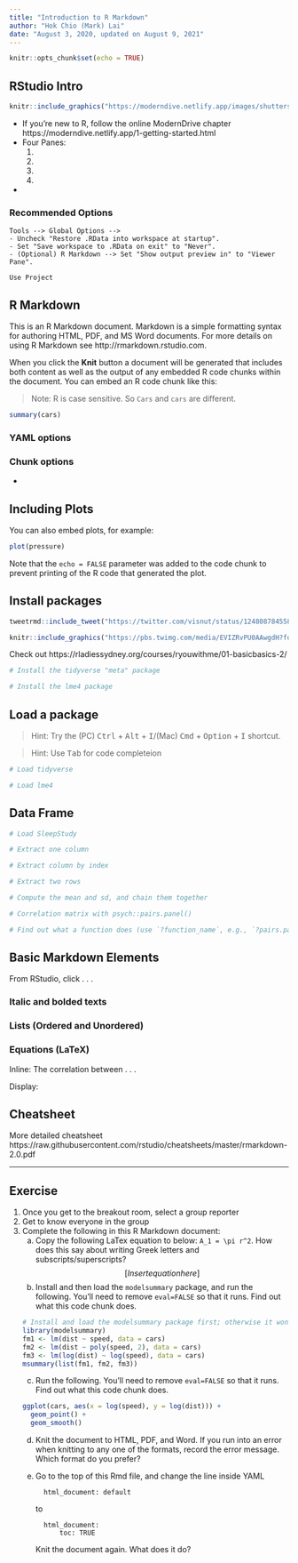 ```yaml
---
title: "Introduction to R Markdown"
author: "Hok Chio (Mark) Lai"
date: "August 3, 2020, updated on August 9, 2021"
---
```


```r
knitr::opts_chunk$set(echo = TRUE)
```

## RStudio Intro

```r
knitr::include_graphics("https://moderndive.netlify.app/images/shutterstock/R_vs_RStudio_1.png")
```


<!-- ![](https://moderndive.netlify.app/images/shutterstock/R_vs_RStudio_1.png) -->

- If you're new to R, follow the online ModernDrive chapter https://moderndive.netlify.app/1-getting-started.html
- Four Panes:
    1.  
    2. 
    3. 
    4. 
- 

### Recommended Options

```
Tools --> Global Options --> 
- Uncheck "Restore .RData into workspace at startup".
- Set "Save workspace to .RData on exit" to "Never".  
- (Optional) R Markdown --> Set "Show output preview in" to "Viewer Pane".

Use Project
```

## R Markdown

This is an R Markdown document. Markdown is a simple formatting syntax for authoring HTML, PDF, and MS Word documents. For more details on using R Markdown see http://rmarkdown.rstudio.com.

When you click the **Knit** button a document will be generated that includes both content as well as the output of any embedded R code chunks within the document. You can embed an R code chunk like this:

> Note: R is case sensitive. So `Cars` and `cars` are different. 

```r
summary(cars)
```

### YAML options

### Chunk options

- 

## Including Plots

You can also embed plots, for example:

```r
plot(pressure)
```

Note that the `echo = FALSE` parameter was added to the code chunk to prevent printing of the R code that generated the plot.

## Install packages

```r
tweetrmd::include_tweet("https://twitter.com/visnut/status/1248087845589274624")
```

```r
knitr::include_graphics("https://pbs.twimg.com/media/EVIZRvPU0AAwgdH?format=jpg")
```

<!-- ![](https://pbs.twimg.com/media/EVIZRvPU0AAwgdH?format=jpg) -->

Check out https://rladiessydney.org/courses/ryouwithme/01-basicbasics-2/

```r
# Install the tidyverse "meta" package

# Install the lme4 package

```

## Load a package

> Hint: Try the (PC) <kbd>Ctrl</kbd> + <kbd>Alt</kbd> + <kbd>I</kbd>/(Mac) <kbd>Cmd</kbd> + <kbd>Option</kbd> + <kbd>I</kbd> shortcut. 

> Hint: Use <kbd>Tab</kbd> for code completeion

```r
# Load tidyverse

# Load lme4

```

## Data Frame

```r
# Load SleepStudy

# Extract one column

# Extract column by index

# Extract two rows

# Compute the mean and sd, and chain them together

# Correlation matrix with psych::pairs.panel()

# Find out what a function does (use `?function_name`, e.g., `?pairs.panel`)

```

## Basic Markdown Elements

From RStudio, click . . . 

### Italic and bolded texts

### Lists (Ordered and Unordered)

### Equations (LaTeX)

Inline: The correlation between . . . 

Display: 

## Cheatsheet

More detailed cheatsheet https://raw.githubusercontent.com/rstudio/cheatsheets/master/rmarkdown-2.0.pdf

***

## Exercise

1. Once you get to the breakout room, select a group reporter
2. Get to know everyone in the group
3. Complete the following in this R Markdown document:
    a. Copy the following LaTex equation to below: `A_1 = \pi r^2`. How does this say about writing Greek letters and subscripts/superscripts?
        $$[Insert equation here]$$
    b. Install and then load the `modelsummary` package, and run the following. You'll need to remove `eval=FALSE` so that it runs. Find out what this code chunk does.
```r
# Install and load the modelsummary package first; otherwise it won't run
library(modelsummary)
fm1 <- lm(dist ~ speed, data = cars)
fm2 <- lm(dist ~ poly(speed, 2), data = cars)
fm3 <- lm(log(dist) ~ log(speed), data = cars)
msummary(list(fm1, fm2, fm3))
```
    c. Run the following. You'll need to remove `eval=FALSE` so that it runs. Find out what this code chunk does.
```r
ggplot(cars, aes(x = log(speed), y = log(dist))) + 
  geom_point() + 
  geom_smooth()
```
    d. Knit the document to HTML, PDF, and Word. If you run into an error when
    knitting to any one of the formats, record the error message. Which format
    do you prefer?
    e. Go to the top of this Rmd file, and change the line inside YAML
    
        ```
          html_document: default
        ```
        
        to
        
        ```
          html_document: 
              toc: TRUE
        ```
        
        Knit the document again. What does it do?
        
